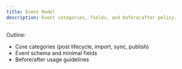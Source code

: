 ```yaml
---
title: Event Model
description: Event categories, fields, and before/after policy.
---
```


 

Outline:
- Core categories (post lifecycle, import, sync, publish)
- Event schema and minimal fields
- Before/after usage guidelines
